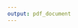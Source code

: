 ```yaml
---
output: pdf_document
---
```


\clearpage
\newgeometry{left=0.5cm,right=0.5cm,top=1.8cm,bottom=1cm}

\begin{centering}

\begin{figure}[!ht]
  \begin{center}
    \includegraphics[width=.8in]{figure/UNMSM_escudo-2000px.png}% en informe: 8
  \end{center}
\end{figure}

\Large %https://tex.stackexchange.com/questions/24599/what-point-pt-font-size-are-large-etc
UNIVERSIDAD NACIONAL MAYOR DE SAN MARCOS

\large
(Universidad del Perú, DECANA DE AMÉRICA)

\vspace{.3 cm}

\Large
FACULTAD DE CIENCIAS BIOLÓGICAS

\vspace{.3 cm}

\normalsize
ESCUELA PROFESIONAL DE

GENÉTICA Y BIOTECNOLOGÍA

\vspace{2.8 cm}

\Large
Comparación de la respuesta de anticuerpos ante %la %infección con 
\textit{Plasmodium vivax}
en \\pacientes de la Amazonía Peruana %ciudad de Iquitos (Loreto - Perú)
según su severidad y episodios \\previos %exposición previa
mediante microarreglos de proteínas
% aPerfil de anticuerpos en respuesta a la infección con malaria vivax
%mediante un enfoque inmunómico .
%% con sintomatología severa y no complicada/ pre-inmunes/ semi-inmunes

\vspace{2.8 cm}

\large
Proyecto de Tesis 

para optar al Título Profesional de Biólogo Genetista y Biotecnólogo

\vspace{.3 cm}

\large
Investigador

Bach. Andree Adolfo Valle Campos

\vspace{.3 cm}

Asesores

Interno: Dr. Juan Jiménez Chunga %Prof. Walter Cabrera-Febolá

Externo: PhD. G. Christian Baldeviano

\vspace{.3 cm}

Institución

Centro de Enfermedades Tropicales de la Marina de los Estados Unidos 
NAMRU-6

\vspace{.3 cm}

Duración: 5 meses

\vspace{1.5 cm}

\Large
Lima - Perú

%\vspace{.5 cm}

2017

\end{centering}

\vfill
\restoregeometry
\clearpage